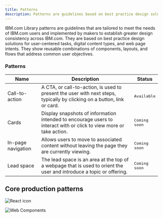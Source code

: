 ```yaml
---
title: Patterns
description: Patterns are guidelines based on best practice design solutions.
---
```


<PageDescription>

IBM.com Library patterns are guidelines that are tailored to meet the needs of IBM.com users and implemented by makers to establish greater design consistency across IBM.com. They are based on best practice design solutions for user-centered tasks, digital content types, and web page intents. They show reusable combinations of components, layouts, and flows that address common user objectives.

</PageDescription>


### Patterns

| Name        | Description       | Status |
| ------------- | -----------   | ----- |
| Call-to-action      | A CTA, or call-to-action, is used to present the user with next steps, typically by clicking on a button, link or card. | <span class="bx--tag bx--tag--green"><pre>Available</pre></span> |
| Cards      | Display snapshots of information intended to encourage users to interact with or click to view more or take action. | <span class="bx--tag bx--tag--magenta"><pre>Coming soon</pre></span> |
| In-page navigation      | Allows users to move to associated content without leaving the page they are currently viewing. | <span class="bx--tag bx--tag--magenta"><pre>Coming soon</pre></span> |
| Lead space      | The lead space is an area at the top of a webpage that is used to orient the user and introduce a topic or offering. | <span class="bx--tag bx--tag--magenta"><pre>Coming soon</pre></span> |



## Core production patterns 

<Row className="resource-card-group">
<Column colMd={4} colLg={4} noGutterSm>
    <ResourceCard
      subTitle="IBM.com Library Storybook React"
      aspectRatio="2:1"
      actionIcon="arrowRight"
      href="https://ibmdotcom-react.mybluemix.net/"
      >

![React icon](../../images/icon/react-icon.svg)
 
</ResourceCard>
</Column>
<Column colMd={4} colLg={4} noGutterSm>
    <ResourceCard
      subTitle="IBM.com Library Storybook Web Components"
      aspectRatio="2:1"
      actionIcon="arrowRight"
      href="https://ibmdotcom-web-components.mybluemix.net/"
      >

![Web Components](../../images/icon/js_logo.svg)
 
</ResourceCard>
</Column>
</Row>


